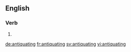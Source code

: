 ==English==

===Verb===
{{head|en}}

# {{present participle of|antiquate}}

[[de:antiquating]]
[[fr:antiquating]]
[[sv:antiquating]]
[[vi:antiquating]]